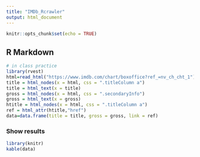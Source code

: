 ```yaml
---
title: "IMDb_Rcrawler"
output: html_document
---
```


```r
knitr::opts_chunk$set(echo = TRUE)
```

## R Markdown


```r
# in class practice
library(rvest)
html=read_html("https://www.imdb.com/chart/boxoffice?ref_=nv_ch_cht_1")
title = html_nodes(x = html, css = ".titleColumn a")
title = html_text(x = title)
gross = html_nodes(x = html, css = ".secondaryInfo")
gross = html_text(x = gross)
htitle = html_nodes(x = html, css = ".titleColumn a")
ref = html_attr(htitle,"href")
data=data.frame(title = title, gross = gross, link = ref)

```

### Show results
```r
library(knitr)
kable(data)
```
